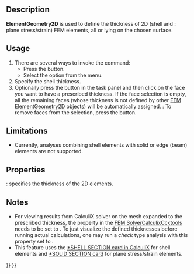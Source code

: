 <languages/>

{{Docnav
|[[FEM_ElementRotation1D|Beam rotation]]
|[[FEM_ElementFluid1D|Fluid section for 1D flow]]
|[[FEM_Workbench|FEM]]
|IconL=FEM_ElementRotation1D.svg
|IconR=FEM_ElementFluid1D.svg
|IconC=Workbench_FEM.svg
}}

{{GuiCommandContainer|
{{GuiCommand
|Name=FEM ElementGeometry2D
|MenuLocation=Model → Element Geometry → Shell plate thickness
|Workbenches=[[FEM_Workbench|FEM]]
|Shortcut={{KEY|C}} {{KEY|S}}
|SeeAlso=[[FEM_tutorial|FEM tutorial]]
}}
{{GuiCommandFemInfo
|Solvers=All
}}
}}

==Description==

'''ElementGeometry2D''' is used to define the thickness of 2D (shell and {{Version|1.0}}: plane stress/strain) FEM elements, all or lying on the chosen surface.

==Usage==

# There are several ways to invoke the command:
#* Press the {{Button|[[Image:FEM_ElementGeometry2D.svg|16px]] [[FEM_ElementGeometry2D|Shell plate thickness]]}} button.
#* Select the {{MenuCommand|Model → Element Geometry → [[Image:FEM_ElementGeometry2D.svg|16px]] Shell plate thickness}} option from the menu.
# Specify the shell thickness.
# Optionally press the {{Button|Add}} button in the task panel and then click on the face you want to have a prescribed thickness. If the face selection is empty, all the remaining faces (whose thickness is not defined by other [[FEM_ElementGeometry2D|FEM ElementGeometry2D]] objects) will be automatically assigned. {{Version|1.1}}: To remove faces from the selection, press the {{Button|Remove}} button.

==Limitations==

* Currently, analyses combining shell elements with solid or edge (beam) elements are not supported.

==Properties==

{{PropertyData|Thickness}}: specifies the thickness of the 2D elements.

==Notes==

* For viewing results from CalculiX solver on the mesh expanded to the prescribed thickness, the property {{incode|Beam Shell Result Output 3D}} in the [[FEM_SolverCalculixCcxtools|FEM SolverCalculixCcxtools]] needs to be set to {{incode|True}}. To just visualize the defined thicknesses before running actual calculations, one may run a ''check'' type analysis with this property set to {{incode|True}}.
* This feature uses the [https://web.mit.edu/calculix_v2.7/CalculiX/ccx_2.7/doc/ccx/node238.html *SHELL SECTION card in CalculiX] for shell elements and [https://web.mit.edu/calculix_v2.7/CalculiX/ccx_2.7/doc/ccx/node239.html *SOLID SECTION card] for plane stress/strain elements.


{{Docnav
|[[FEM_ElementRotation1D|Beam rotation]]
|[[FEM_ElementFluid1D|Fluid section for 1D flow]]
|[[FEM_Workbench|FEM]]
|IconL=FEM_ElementRotation1D.svg
|IconR=FEM_ElementFluid1D.svg
|IconC=Workbench_FEM.svg
}}

{{FEM Tools navi{{#translation:}}}}
{{Userdocnavi{{#translation:}}}}